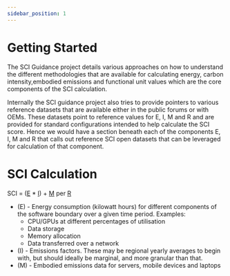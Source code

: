 ---
sidebar_position: 1
---

# Getting Started

The SCI Guidance project details various approaches on how to understand the different methodologies that are available for calculating energy, carbon intensity,embodied emissions and functional unit values which are the core components of the SCI calculation.

Internally the SCI guidance project also tries to provide pointers to various reference datasets that are available either in the public forums or with OEMs. These datasets point to reference values for E, I, M and R and are provided for standard configurations intended to help calculate the SCI score. Hence we would have a section beneath each of the components E, I, M and R that calls out reference SCI open datasets that can be leveraged for calculation of that component.


# SCI Calculation

SCI = ([E](./E) * [I](./I)) + [M](./M) per [R](./R) 


- (E) - Energy consumption (kilowatt hours) for different components of the software boundary over a given time period. Examples:
  - CPU/GPUs at different percentages of utilisation
  - Data storage
  - Memory allocation
  - Data transferred over a network
- (I) - Emissions factors. These may be regional yearly averages to begin with, but should ideally be marginal, and more granular than that.
- (M) - Embodied emissions data for servers, mobile devices and laptops
